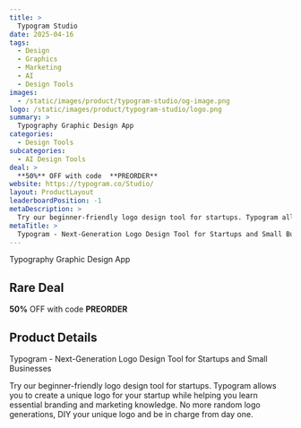 ```yaml
---
title: >
  Typogram Studio
date: 2025-04-16
tags:
  - Design
  - Graphics
  - Marketing
  - AI
  - Design Tools
images:
  - /static/images/product/typogram-studio/og-image.png
logo: /static/images/product/typogram-studio/logo.png
summary: >
  Typography Graphic Design App
categories:
  - Design Tools
subcategories:
  - AI Design Tools
deal: >
  **50%** OFF with code  **PREORDER**
website: https://typogram.co/Studio/
layout: ProductLayout
leaderboardPosition: -1
metaDescription: >
  Try our beginner-friendly logo design tool for startups. Typogram allows you to create a unique logo for your startup while helping you learn essential branding and marketing knowledge. No more random logo generations, DIY your unique logo and be in charge from day one.
metaTitle: >
  Typogram - Next-Generation Logo Design Tool for Startups and Small Businesses
---
```

Typography Graphic Design App

## Rare Deal

**50%** OFF with code  **PREORDER**

## Product Details

Typogram - Next-Generation Logo Design Tool for Startups and Small Businesses

Try our beginner-friendly logo design tool for startups. Typogram allows you to create a unique logo for your startup while helping you learn essential branding and marketing knowledge. No more random logo generations, DIY your unique logo and be in charge from day one.
